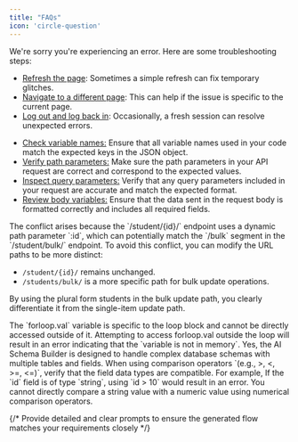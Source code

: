 ```yaml
---
title: "FAQs" 
icon: 'circle-question'
---
```


<Accordion title="Displays an Error Page Due to Unexpected Errors">

We're sorry you're experiencing an error. Here are some troubleshooting steps:

- <ins>Refresh the page</ins>: Sometimes a simple refresh can fix temporary glitches.
- <ins>Navigate to a different page</ins>: This can help if the issue is specific to the current page.
- <ins>Log out and log back in</ins>: Occasionally, a fresh session can resolve unexpected errors.

</Accordion>

<Accordion title="ERROR: Key not present in json object">

- <ins>Check variable names:</ins> Ensure that all variable names used in your code match the expected keys in the JSON object.
- <ins>Verify path parameters:</ins> Make sure the path parameters in your API request are correct and correspond to the expected values.
- <ins>Inspect query parameters:</ins> Verify that any query parameters included in your request are accurate and match the expected format.
- <ins>Review body variables:</ins> Ensure that the data sent in the request body is formatted correctly and includes all required fields.

</Accordion>

<Accordion title="How do I avoid URL conflicts when using '/student/{id}/' and '/student/bulk/' in my API?">
The conflict arises because the `/student/{id}/` endpoint uses a dynamic path parameter `:id`, which can potentially match the `/bulk` segment in the `/student/bulk/` endpoint. To avoid this conflict, you can modify the URL paths to be more distinct:

- `/student/{id}/` remains unchanged.
- `/students/bulk/` is a more specific path for bulk update operations.

By using the plural form students in the bulk update path, you clearly differentiate it from the single-item update path. 

</Accordion>

<Accordion title="Can 'loop.val' be accessed outside the loop?">
The `forloop.val` variable is specific to the loop block and cannot be directly accessed outside of it. Attempting to access forloop.val outside the loop will result in an error indicating that the `variable is not in memory`.
</Accordion>

<Accordion title="Can the AI Schema Builder handle complex database schemas?">
Yes, the AI Schema Builder is designed to handle complex database schemas with multiple tables and fields.
</Accordion>


<Accordion title="Preventing Comparison Errors Due to Incorrect Data Types in If Else Condition Editor">
When using comparison operators `(e.g., >, <, >=, <=)`, verify that the field data types are compatible. 
For example, If the `id` field is of type `string`, using `id > 10` would result in an error. You cannot directly compare a string value with a numeric value using numerical comparison operators.
</Accordion>


{/* <Accordion title="How to use Magic AI - Flow Generator effectively">
Provide detailed and clear prompts to ensure the generated flow matches your requirements closely
</Accordion> */}